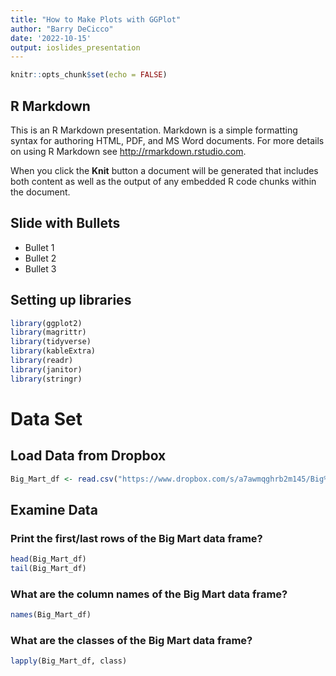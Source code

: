 ```yaml
---
title: "How to Make Plots with GGPlot"
author: "Barry DeCicco"
date: '2022-10-15'
output: ioslides_presentation
---
```


```r
knitr::opts_chunk$set(echo = FALSE)
```

## R Markdown

This is an R Markdown presentation. Markdown is a simple formatting syntax for authoring HTML, PDF, and MS Word documents. For more details on using R Markdown see <http://rmarkdown.rstudio.com>.

When you click the **Knit** button a document will be generated that includes both content as well as the output of any embedded R code chunks within the document.

## Slide with Bullets

- Bullet 1
- Bullet 2
- Bullet 3

## Setting up libraries

```r

library(ggplot2)
library(magrittr)
library(tidyverse)
library(kableExtra)
library(readr)
library(janitor)
library(stringr)

```


# Data Set

## Load Data from Dropbox

```r

Big_Mart_df <- read.csv("https://www.dropbox.com/s/a7awmqghrb2m145/Big%20Mart%20Dataset%20-%20Sheet1.csv?dl=1")


```



## Examine Data

### Print the first/last rows of the Big Mart data frame?

```r

head(Big_Mart_df)
tail(Big_Mart_df)


```

### What are the column names of the Big Mart data frame?

```r

names(Big_Mart_df)

```

### What are the classes of the Big Mart data frame?

```r
lapply(Big_Mart_df, class)

```

